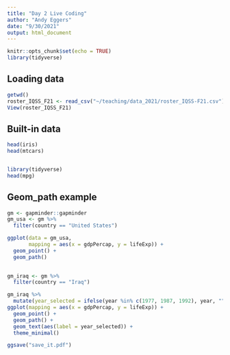 ```yaml
---
title: "Day 2 Live Coding"
author: "Andy Eggers"
date: "9/30/2021"
output: html_document
---
```


```r
knitr::opts_chunk$set(echo = TRUE)
library(tidyverse)
```

## Loading data

```r
getwd()
roster_IQSS_F21 <- read_csv("~/teaching/data_2021/roster_IQSS-F21.csv")
View(roster_IQSS_F21)
```


## Built-in data 

```r
head(iris)
head(mtcars)


library(tidyverse)
head(mpg)
```

## Geom_path example

```r
gm <- gapminder::gapminder
gm_usa <- gm %>% 
  filter(country == "United States")

ggplot(data = gm_usa,
       mapping = aes(x = gdpPercap, y = lifeExp)) +
  geom_point() + 
  geom_path()
  

gm_iraq <- gm %>% 
  filter(country == "Iraq")

gm_iraq %>% 
  mutate(year_selected = ifelse(year %in% c(1977, 1987, 1992), year, "")) %>% 
ggplot(mapping = aes(x = gdpPercap, y = lifeExp)) +
  geom_point() + 
  geom_path() + 
  geom_text(aes(label = year_selected)) + 
  theme_minimal()

ggsave("save_it.pdf")

```

